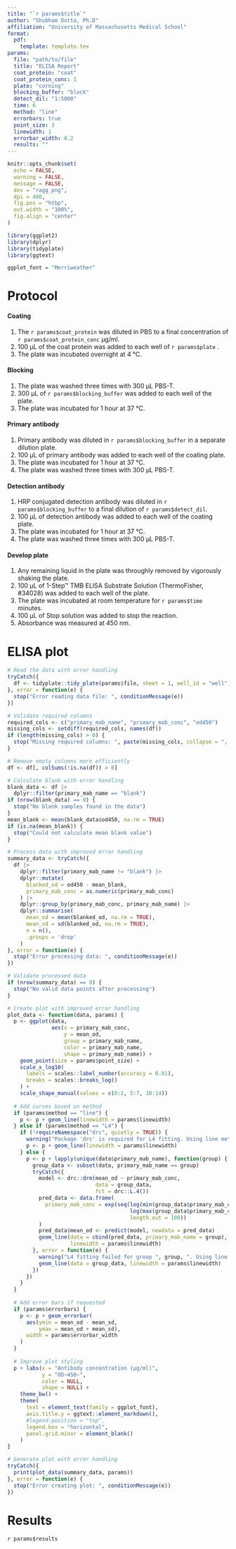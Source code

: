 ```yaml
---
title: "`r params$title`"
author: "Shubham Dutta, Ph.D"
affiliation: "University of Massachusetts Medical School"
format: 
  pdf:
    template: template.tex
params:
  file: "path/to/file"
  title: "ELISA Report"
  coat_protein: "coat"
  coat_protein_conc: 1
  plate: "corning"
  blocking_buffer: "block"
  detect_dil: "1:5000"
  time: 6
  method: "line"
  errorbars: true
  point_size: 3
  linewidth: 1
  errorbar_width: 0.2
  results: ""
---
```


```r
knitr::opts_chunk$set(
  echo = FALSE,
  warning = FALSE,
  message = FALSE,
  dev = "ragg_png",
  dpi = 400,
  fig.pos = "htbp",
  out.width = "100%",
  fig.align = "center"
)

library(ggplot2)
library(dplyr)
library(tidyplate)
library(ggtext)

ggplot_font = "Merriweather"
```

# Protocol

#### Coating

1.  The `r params$coat_protein` was diluted in PBS to a final concentration of `r params$coat_protein_conc` µg/ml.
2.  100 µL of the coat protein was added to each well of `r params$plate` .
3.  The plate was incubated overnight at 4 °C.

#### Blocking

1.  The plate was washed three times with 300 µL PBS-T.
2.  300 µL of `r params$blocking_buffer` was added to each well of the plate.
3.  The plate was incubated for 1 hour at 37 °C.

#### Primary antibody

1.  Primary antibody was diluted in `r params$blocking_buffer` in a separate dilution plate.
2.  100 µL of primary antibody was added to each well of the coating plate.
3.  The plate was incubated for 1 hour at 37 °C.
4.  The plate was washed three times with 300 µL PBS-T.

#### Detection antibody

1.  HRP conjugated detection antibody was diluted in `r params$blocking_buffer` to a final dilution of `r params$detect_dil`.
2.  100 µL of detection antibody was added to each well of the coating plate.
3.  The plate was incubated for 1 hour at 37 °C.
4.  The plate was washed three times with 300 µL PBS-T.

#### Develop plate

1.  Any remaining liquid in the plate was throughly removed by vigorously shaking the plate.
2.  100 µL of 1-Step™ TMB ELISA Substrate Solution (ThermoFisher, #34028) was added to each well of the plate.
3.  The plate was incubated at room temperature for `r params$time` minutes.
4.  100 µL of Stop solution was added to stop the reaction.
5.  Absorbance was measured at 450 nm.

# ELISA plot

```r
# Read the data with error handling
tryCatch({
  df <- tidyplate::tidy_plate(params$file, sheet = 1, well_id = "well")
}, error = function(e) {
  stop("Error reading data file: ", conditionMessage(e))
})

# Validate required columns
required_cols <- c("primary_mab_name", "primary_mab_conc", "od450")
missing_cols <- setdiff(required_cols, names(df))
if (length(missing_cols) > 0) {
  stop("Missing required columns: ", paste(missing_cols, collapse = ", "))
}

# Remove empty columns more efficiently
df <- df[, colSums(!is.na(df)) > 0]

# Calculate blank with error handling
blank_data <- df |>
  dplyr::filter(primary_mab_name == "blank")
if (nrow(blank_data) == 0) {
  stop("No blank samples found in the data")
}
mean_blank <- mean(blank_data$od450, na.rm = TRUE)
if (is.na(mean_blank)) {
  stop("Could not calculate mean blank value")
}

# Process data with improved error handling
summary_data <- tryCatch({
  df |>
    dplyr::filter(primary_mab_name != "blank") |>
    dplyr::mutate(
      blanked_od = od450 - mean_blank,
      primary_mab_conc = as.numeric(primary_mab_conc)
    ) |>
    dplyr::group_by(primary_mab_conc, primary_mab_name) |>
    dplyr::summarise(
      mean_od = mean(blanked_od, na.rm = TRUE),
      mean_sd = sd(blanked_od, na.rm = TRUE),
      n = n(),
      .groups = 'drop'
    )
}, error = function(e) {
  stop("Error processing data: ", conditionMessage(e))
})

# Validate processed data
if (nrow(summary_data) == 0) {
  stop("No valid data points after processing")
}

# Create plot with improved error handling
plot_data <- function(data, params) {
  p <- ggplot(data,
              aes(x = primary_mab_conc,
                  y = mean_od,
                  group = primary_mab_name,
                  color = primary_mab_name,
                  shape = primary_mab_name)) +
    geom_point(size = params$point_size) +
    scale_x_log10(
      labels = scales::label_number(accuracy = 0.01),
      breaks = scales::breaks_log()
    ) +
    scale_shape_manual(values = c(0:2, 5:7, 10:14))
  
  # Add curves based on method
  if (params$method == "line") {
    p <- p + geom_line(linewidth = params$linewidth)
  } else if (params$method == "L4") {
    if (!requireNamespace("drc", quietly = TRUE)) {
      warning("Package 'drc' is required for L4 fitting. Using line method instead.")
      p <- p + geom_line(linewidth = params$linewidth)
    } else {
      p <- p + lapply(unique(data$primary_mab_name), function(group) {
        group_data <- subset(data, primary_mab_name == group)
        tryCatch({
          model <- drc::drm(mean_od ~ primary_mab_conc, 
                            data = group_data,
                            fct = drc::L.4())
          pred_data <- data.frame(
            primary_mab_conc = exp(seq(log(min(group_data$primary_mab_conc)),
                                       log(max(group_data$primary_mab_conc)),
                                       length.out = 100))
          )
          pred_data$mean_od <- predict(model, newdata = pred_data)
          geom_line(data = cbind(pred_data, primary_mab_name = group),
                    linewidth = params$linewidth)
        }, error = function(e) {
          warning("L4 fitting failed for group ", group, ". Using line method.")
          geom_line(data = group_data, linewidth = params$linewidth)
        })
      })
    }
  }
  
  # Add error bars if requested
  if (params$errorbars) {
    p <- p + geom_errorbar(
      aes(ymin = mean_od - mean_sd,
          ymax = mean_od + mean_sd),
      width = params$errorbar_width
    )
  }
  
  # Improve plot styling
  p + labs(x = "Antibody concentration (µg/ml)",
           y = "OD~450~",
           color = NULL,
           shape = NULL) +
    theme_bw() +
    theme(
      text = element_text(family = ggplot_font),
      axis.title.y = ggtext::element_markdown(),
      #legend.position = "top",
      legend.box = "horizontal",
      panel.grid.minor = element_blank()
    )
}

# Generate plot with error handling
tryCatch({
  print(plot_data(summary_data, params))
}, error = function(e) {
  stop("Error creating plot: ", conditionMessage(e))
})
```

# Results

`r params$results`
